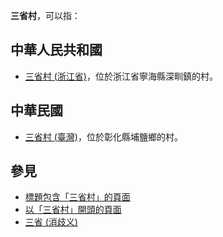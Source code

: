 {{Wiktionary|三省村}}
'''三省村'''，可以指：
==中華人民共和國==
* [[三省村_(浙江省)|三省村 (浙江省)]]，位於浙江省寧海縣深甽鎮的村。

==中華民國==
* [[三省村_(臺灣)|三省村 (臺灣)]]，位於彰化縣埔鹽鄉的村。

== 參見 ==
* [[Special:Search/intitle:"三省村"|標題包含「三省村」的頁面]]
* [[Special:Prefixindex/三省村|以「三省村」開頭的頁面]]
* [[三省_(消歧义)|三省 (消歧义)]]
{{Disambiguation|Cat=三字村名消歧义}}